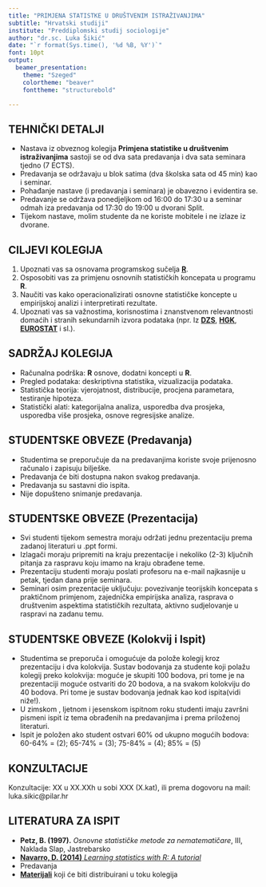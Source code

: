 ---
title: "PRIMJENA STATISTKE U DRUŠTVENIM ISTRAŽIVANJIMA"
subtitle: "Hrvatski studiji"
institute: "Preddiplomski studij sociologije"
author: "dr.sc. Luka Šikić"
date: "`r format(Sys.time(), '%d %B, %Y')`"
font: 10pt
output: 
  beamer_presentation:
    theme: "Szeged"
    colortheme: "beaver"
    fonttheme: "structurebold"

---

## TEHNIČKI DETALJI

- Nastava iz obveznog kolegija **Primjena statistike u društvenim istraživanjima** sastoji se od dva sata predavanja i dva sata seminara tjedno (7 ECTS). 
- Predavanja se održavaju u blok satima (dva školska sata od 45 min) kao i seminar.
- Pohađanje nastave (i predavanja i seminara) je obavezno i evidentira se. 
- Predavanje se održava ponedjeljkom od 16:00 do 17:30 u a seminar odmah iza predavanja od 17:30 do 19:00 u dvorani Split. 
- Tijekom nastave, molim studente da ne koriste mobitele i ne izlaze iz dvorane.


## CILJEVI KOLEGIJA

1. Upoznati vas sa osnovama programskog sučelja [**R**](https://rstudio.com/).
2. Osposobiti vas za primjenu osnovnih statističkih koncepata u programu **R**. 
3. Naučiti vas kako operacionalizirati osnovne statističke koncepte u empirijskoj analizi i interpretirati rezultate. 
4. Upoznati vas sa važnostima, korisnostima i znanstvenom relevantnosti domaćih i stranih sekundarnih izvora podataka (npr. Iz [**DZS**](https://www.dzs.hr/), [**HGK**](https://www.hgk.hr/), [**EUROSTAT**](https://ec.europa.eu/eurostat/data/database) i sl.).


## SADRŽAJ KOLEGIJA

- Računalna podrška: **R** osnove, dodatni koncepti u **R**.
- Pregled podataka: deskriptivna statistika, vizualizacija podataka.
- Statistička teorija: vjerojatnost, distribucije, procjena parametara, testiranje hipoteza.
- Statistički alati: kategorijalna analiza, usporedba dva prosjeka, usporedba više prosjeka, osnove regresijske analize.


## STUDENTSKE OBVEZE (Predavanja)

- Studentima se preporučuje da na predavanjima koriste svoje prijenosno računalo i zapisuju bilješke.
- Predavanja će biti dostupna nakon svakog predavanja.
- Predavanja su sastavni dio ispita.
- Nije dopušteno snimanje predavanja.


## STUDENTSKE OBVEZE (Prezentacija)

- Svi studenti tijekom semestra moraju održati jednu prezentaciju prema zadanoj literaturi u .ppt formi.   
- Izlagači  moraju pripremiti na kraju prezentacije i nekoliko (2-3) ključnih pitanja za raspravu koju imamo na kraju obrađene teme.
- Prezentaciju studenti moraju poslati profesoru na e-mail najkasnije u petak, tjedan dana prije seminara. 
- Seminari osim prezentacije uključuju: povezivanje teorijskih koncepata s praktičnom primjenom, zajednička empirijska analiza, rasprava o društvenim aspektima statističkih rezultata, aktivno sudjelovanje u raspravi na zadanu temu.


## STUDENTSKE OBVEZE (Kolokvij i Ispit)

- Studentima se preporuča i omogućuje da polože kolegij kroz prezentaciju i dva kolokvija. Sustav bodovanja za studente koji polažu kolegij preko kolokvija: moguće je skupiti 100 bodova, pri tome je na prezentaciji moguće ostvariti do 20 bodova, a na svakom kolokviju do 40 bodova. Pri tome je sustav bodovanja jednak kao kod ispita(vidi niže!).
- U zimskom , ljetnom   i jesenskom  ispitnom roku studenti imaju završni pismeni ispit iz tema obrađenih na predavanjima i prema priloženoj literaturi. 
- Ispit je položen ako student ostvari 60% od ukupno mogućih bodova: 60-64% = (2); 65-74% = (3); 75-84% = (4); 85% = (5)

## KONZULTACIJE

Konzultacije:  XX u XX.XXh u sobi XXX (X.kat), ili prema dogovoru na mail: luka.sikic@pilar.hr

## LITERATURA ZA ISPIT

- **Petz, B. (1997).** *Osnovne statističke metode za nematematičare*, III, Naklada  Slap, Jastrebarsko
- [**Navarro, D. (2014)** *Learning statistics with R: A tutorial*](https://learningstatisticswithr.com/)
- Predavanja
- [**Materijali**](https://github.com/BrbanMiro/PRIMJENA_STATISTIKE_U_DRUSTVENIM_ISTRAZIVANJIMA) koji će biti distribuirani u toku kolegija



